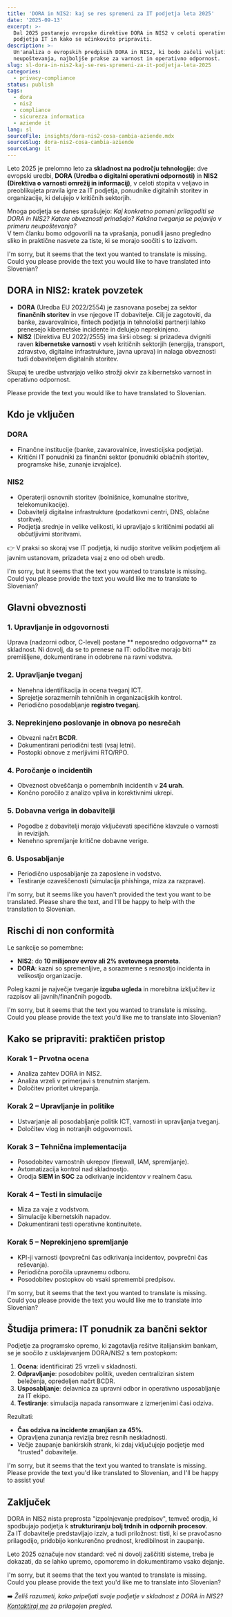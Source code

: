 ```yaml
---
title: 'DORA in NIS2: kaj se res spremeni za IT podjetja leta 2025'
date: '2025-09-13'
excerpt: >-
  Dal 2025 postanejo evropske direktive DORA in NIS2 v celoti operativne. Odkrijte, katere obveznosti uvajajo za
  podjetja IT in kako se učinkovito pripraviti.
description: >-
  Un'analiza o evropskih predpisih DORA in NIS2, ki bodo začeli veljati leta 2025. Obveznosti za IT podjetja, tveganja
  neupoštevanja, najboljše prakse za varnost in operativno odpornost.
slug: sl-dora-in-nis2-kaj-se-res-spremeni-za-it-podjetja-leta-2025
categories:
  - privacy-compliance
status: publish
tags:
  - dora
  - nis2
  - compliance
  - sicurezza informatica
  - aziende it
lang: sl
sourceFile: insights/dora-nis2-cosa-cambia-aziende.mdx
sourceSlug: dora-nis2-cosa-cambia-aziende
sourceLang: it
---
```


Leto 2025 je prelomno leto za **skladnost na področju tehnologije**: dve evropski uredbi, **DORA (Uredba o digitalni operativni odpornosti)** in **NIS2 (Direktiva o varnosti omrežij in informacij)**, v celoti stopita v veljavo in preoblikujeta pravila igre za IT podjetja, ponudnike digitalnih storitev in organizacije, ki delujejo v kritičnih sektorjih.

Mnoga podjetja se danes sprašujejo: *Kaj konkretno pomeni prilagoditi se DORA in NIS2? Katere obveznosti prinašajo? Kakšna tveganja se pojavijo v primeru neupoštevanja?*  
V tem članku bomo odgovorili na ta vprašanja, ponudili jasno pregledno sliko in praktične nasvete za tiste, ki se morajo soočiti s to izzivom.

I'm sorry, but it seems that the text you wanted to translate is missing. Could you please provide the text you would like to have translated into Slovenian?

## DORA in NIS2: kratek povzetek

- **DORA** (Uredba EU 2022/2554) je zasnovana posebej za sektor **finančnih storitev** in vse njegove IT dobavitelje. Cilj je zagotoviti, da banke, zavarovalnice, fintech podjetja in tehnološki partnerji lahko prenesejo kibernetske incidente in delujejo neprekinjeno.  
- **NIS2** (Direktiva EU 2022/2555) ima širši obseg: si prizadeva dvigniti raven **kibernetske varnosti** v vseh kritičnih sektorjih (energija, transport, zdravstvo, digitalne infrastrukture, javna uprava) in nalaga obveznosti tudi dobaviteljem digitalnih storitev.

Skupaj te uredbe ustvarjajo veliko strožji okvir za kibernetsko varnost in operativno odpornost.

Please provide the text you would like to have translated to Slovenian.

## Kdo je vključen

### DORA
- Finančne institucije (banke, zavarovalnice, investicijska podjetja).  
- Kritični IT ponudniki za finančni sektor (ponudniki oblačnih storitev, programske hiše, zunanje izvajalce).

### NIS2
- Operaterji osnovnih storitev (bolnišnice, komunalne storitve, telekomunikacije).  
- Dobavitelji digitalne infrastrukture (podatkovni centri, DNS, oblačne storitve).  
- Podjetja srednje in velike velikosti, ki upravljajo s kritičnimi podatki ali občutljivimi storitvami.

👉 V praksi so skoraj vse IT podjetja, ki nudijo storitve velikim podjetjem ali javnim ustanovam, prizadeta vsaj z eno od obeh uredb.

I'm sorry, but it seems that the text you wanted to translate is missing. Could you please provide the text you would like me to translate to Slovenian?

## Glavni obveznosti

### 1. Upravljanje in odgovornosti
Uprava (nadzorni odbor, C-level) postane ** neposredno odgovorna** za skladnost. Ni dovolj, da se to prenese na IT: odločitve morajo biti premišljene, dokumentirane in odobrene na ravni vodstva.

### 2. Upravljanje tveganj
- Nenehna identifikacija in ocena tveganj ICT.  
- Sprejetje sorazmernih tehničnih in organizacijskih kontrol.  
- Periodično posodabljanje **registro tveganj**.

### 3. Neprekinjeno poslovanje in obnova po nesrečah
- Obvezni načrt **BCDR**.  
- Dokumentirani periodični testi (vsaj letni).  
- Postopki obnove z merljivimi RTO/RPO.

### 4. Poročanje o incidentih
- Obveznost obveščanja o pomembnih incidentih v **24 urah**.  
- Končno poročilo z analizo vpliva in korektivnimi ukrepi.

### 5. Dobavna veriga in dobavitelji
- Pogodbe z dobavitelji morajo vključevati specifične klavzule o varnosti in revizijah.  
- Nenehno spremljanje kritične dobavne verige.

### 6. Usposabljanje
- Periodično usposabljanje za zaposlene in vodstvo.  
- Testiranje ozaveščenosti (simulacija phishinga, miza za razprave).

I'm sorry, but it seems like you haven't provided the text you want to be translated. Please share the text, and I'll be happy to help with the translation to Slovenian.

## Rischi di non conformità

Le sankcije so pomembne:
- **NIS2**: do **10 milijonov evrov ali 2% svetovnega prometa**.  
- **DORA**: kazni so spremenljive, a sorazmerne s resnostjo incidenta in velikostjo organizacije.

Poleg kazni je največje tveganje **izguba ugleda** in morebitna izključitev iz razpisov ali javnih/finančnih pogodb.

I'm sorry, but it seems that the text you wanted to translate is missing. Could you please provide the text you'd like me to translate into Slovenian?

## Kako se pripraviti: praktičen pristop

### Korak 1 – Prvotna ocena
- Analiza zahtev DORA in NIS2.  
- Analiza vrzeli v primerjavi s trenutnim stanjem.  
- Določitev prioritet ukrepanja.

### Korak 2 – Upravljanje in politike
- Ustvarjanje ali posodabljanje politik ICT, varnosti in upravljanja tveganj.  
- Določitev vlog in notranjih odgovornosti.

### Korak 3 – Tehnična implementacija
- Posodobitev varnostnih ukrepov (firewall, IAM, spremljanje).  
- Avtomatizacija kontrol nad skladnostjo.  
- Orodja **SIEM in SOC** za odkrivanje incidentov v realnem času.

### Korak 4 – Testi in simulacije
- Miza za vaje z vodstvom.  
- Simulacije kibernetskih napadov.  
- Dokumentirani testi operativne kontinuitete.

### Korak 5 – Neprekinjeno spremljanje
- KPI-ji varnosti (povprečni čas odkrivanja incidentov, povprečni čas reševanja).  
- Periodična poročila upravnemu odboru.  
- Posodobitev postopkov ob vsaki spremembi predpisov.

I'm sorry, but it seems that the text you wanted to translate is missing. Could you please provide the text you would like me to translate into Slovenian?

## Študija primera: IT ponudnik za bančni sektor

Podjetje za programsko opremo, ki zagotavlja rešitve italijanskim bankam, se je soočilo z usklajevanjem DORA/NIS2 s tem postopkom:

1. **Ocena**: identificirati 25 vrzeli v skladnosti.  
2. **Odpravljanje**: posodobitev politik, uveden centraliziran sistem beleženja, opredeljen načrt BCDR.  
3. **Usposabljanje**: delavnica za upravni odbor in operativno usposabljanje za IT ekipo.  
4. **Testiranje**: simulacija napada ransomware z izmerjenimi časi odziva.

Rezultati:  
- **Čas odziva na incidente zmanjšan za 45%**.  
- Opravljena zunanja revizija brez resnih neskladnosti.  
- Večje zaupanje bankirskih strank, ki zdaj vključujejo podjetje med "trusted" dobavitelje.

I'm sorry, but it seems that the text you wanted to translate is missing. Please provide the text you'd like translated to Slovenian, and I'll be happy to assist you!

## Zaključek

DORA in NIS2 nista preprosta "izpolnjevanje predpisov", temveč orodja, ki spodbujajo podjetja k **strukturiranju bolj trdnih in odpornih procesov**.  
Za IT dobavitelje predstavljajo izziv, a tudi priložnost: tisti, ki se pravočasno prilagodijo, pridobijo konkurenčno prednost, kredibilnost in zaupanje.

Leto 2025 označuje nov standard: več ni dovolj zaščititi sisteme, treba je dokazati, da se lahko upremo, opomoremo in dokumentiramo vsako dejanje.

I'm sorry, but it seems that the text you wanted to translate is missing. Could you please provide the text you'd like me to translate into Slovenian?

➡️ *Želiš razumeti, kako pripeljati svoje podjetje v skladnost z DORA in NIS2? [Kontaktiraj me](/contact) za prilagojen pregled.*